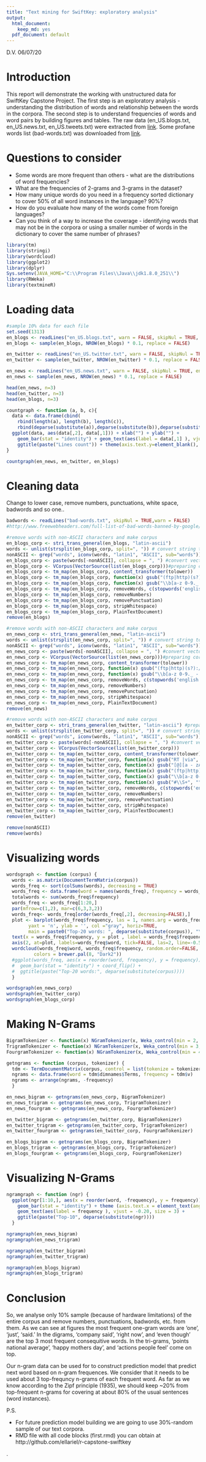 ```yaml
---
title: "Text mining for SwiftKey: exploratory analysis"
output:
  html_document:
    keep_md: yes
  pdf_document: default
---
```

D.V. 06/07/20

# Introduction

This report will demonstrate the working with unstructured data for SwiftKey Capstone Project.
The first step is an exploratory analysis - understanding the distribution of words and relationship between the words in the corpora.
The second step is to understand frequencies of words and word pairs by building figures and tables.
The raw data (en_US.blogs.txt, en_US.news.txt, en_US.tweets.txt) were extracted from [link](http://d396qusza40orc.cloudfront.net/dsscapstone/dataset/Coursera-SwiftKey.zip).
Some profane words list (bad-words.txt) was downloaded from [link](http://www.freewebheaders.com/download/files/full-list-of-bad-words_text-file_2018_07_30.zip).


# Questions to consider

- Some words are more frequent than others - what are the distributions of word frequencies?
- What are the frequencies of 2-grams and 3-grams in the dataset?
- How many unique words do you need in a frequency sorted dictionary to cover 50% of all word instances in the language? 90%?
- How do you evaluate how many of the words come from foreign languages?
- Can you think of a way to increase the coverage - identifying words that may not be in the corpora or using a smaller number of words in the dictionary to cover the same number of phrases?


```r
library(tm)
library(stringi)
library(wordcloud)
library(ggplot2)
library(dplyr)
Sys.setenv(JAVA_HOME="C:\\Program Files\\Java\\jdk1.8.0_251\\")
library(RWeka)
library(textmineR)
```

# Loading data

```r
#sample 10% data for each file 
set.seed(1313)
en_blogs <- readLines("en_US.blogs.txt", warn = FALSE, skipNul = TRUE, encoding = "UTF-8")
en_blogs <- sample(en_blogs, NROW(en_blogs) * 0.1, replace = FALSE)
```

```r
en_twitter <- readLines("en_US.twitter.txt", warn = FALSE, skipNul = TRUE, encoding = "UTF-8")
en_twitter <- sample(en_twitter, NROW(en_twitter) * 0.1, replace = FALSE)
```

```r
en_news <- readLines("en_US.news.txt", warn = FALSE, skipNul = TRUE, encoding = "UTF-8")
en_news <- sample(en_news, NROW(en_news) * 0.1, replace = FALSE)
```

```r
head(en_news, n=3)
head(en_twitter, n=3)
head(en_blogs, n=3)
```

```r
countgraph <- function (a, b, c){
  data <- data.frame(cbind(
    rbind(length(a), length(b), length(c)),
    rbind(deparse(substitute(a)),deparse(substitute(b)),deparse(substitute(c)))))
  ggplot(data, aes(data[,2], data[,1])) + xlab("") + ylab("") +
    geom_bar(stat = "identity") + geom_text(aes(label = data[,1] ), vjust = -0.50, size = 5) + 
    ggtitle(paste("Lines count")) + theme(axis.text.y=element_blank(), axis.ticks=element_blank())
}
```

```r
countgraph(en_news, en_twitter, en_blogs)
```

# Cleaning data
Change to lower case, remove numbers, punctuations, white space, badwords and so one..

```r
badwords <- readLines("bad-words.txt", skipNul = TRUE,warn = FALSE)
#http://www.freewebheaders.com/full-list-of-bad-words-banned-by-google/
```

```r
#remove words with non-ASCII characters and make corpus
en_blogs_corp <- stri_trans_general(en_blogs, "latin-ascii")
words <- unlist(strsplit(en_blogs_corp, split=", ")) # convert string to vector of words
nonASCII <- grep("words", iconv(words, "latin1", "ASCII", sub="words")) #find indices non-ASCII characters
en_blogs_corp <- paste(words[-nonASCII], collapse = ", ") #convert vector back to string
en_blogs_corp <- VCorpus(VectorSource(list(en_blogs_corp)))#preparing corpus
en_blogs_corp <- tm_map(en_blogs_corp, content_transformer(tolower))
en_blogs_corp <- tm_map(en_blogs_corp, function(x) gsub("(ftp|http)(s?)://.*\\b", "", x))#URL
en_blogs_corp <- tm_map(en_blogs_corp, function(x) gsub("\\b[a-z 0-9._ - ]*[@](.*?)[.]{1,3} \\b", "", x))#mail
en_blogs_corp <- tm_map(en_blogs_corp, removeWords, c(stopwords('english'), badwords))
en_blogs_corp <- tm_map(en_blogs_corp, removeNumbers)
en_blogs_corp <- tm_map(en_blogs_corp, removePunctuation)
en_blogs_corp <- tm_map(en_blogs_corp, stripWhitespace)
en_blogs_corp <- tm_map(en_blogs_corp, PlainTextDocument)
remove(en_blogs)
```


```r
#remove words with non-ASCII characters and make corpus
en_news_corp <- stri_trans_general(en_news, "latin-ascii")
words <- unlist(strsplit(en_news_corp, split=", ")) # convert string to vector of words
nonASCII <- grep("words", iconv(words, "latin1", "ASCII", sub="words")) #find indices non-ASCII characters
en_news_corp <- paste(words[-nonASCII], collapse = ", ") #convert vector back to string
en_news_corp <- VCorpus(VectorSource(list(en_news_corp)))#preparing corpus
en_news_corp <- tm_map(en_news_corp, content_transformer(tolower))
en_news_corp <- tm_map(en_news_corp, function(x) gsub("(ftp|http)(s?)://.*\\b", "", x))#URL
en_news_corp <- tm_map(en_news_corp, function(x) gsub("\\b[a-z 0-9._ - ]*[@](.*?)[.]{1,3} \\b", "", x))#Email
en_news_corp <- tm_map(en_news_corp, removeWords, c(stopwords('english'), badwords))
en_news_corp <- tm_map(en_news_corp, removeNumbers)
en_news_corp <- tm_map(en_news_corp, removePunctuation)
en_news_corp <- tm_map(en_news_corp, stripWhitespace)
en_news_corp <- tm_map(en_news_corp, PlainTextDocument)
remove(en_news)
```


```r
#remove words with non-ASCII characters and make corpus
en_twitter_corp <- stri_trans_general(en_twitter, "latin-ascii") #preparing corpus
words <- unlist(strsplit(en_twitter_corp, split=", ")) # convert string to vector of words
nonASCII <- grep("words", iconv(words, "latin1", "ASCII", sub="words")) #find indices non-ASCII characters
en_twitter_corp <- paste(words[-nonASCII], collapse = ", ") #convert vector back to string
en_twitter_corp <- VCorpus(VectorSource(list(en_twitter_corp)))
en_twitter_corp <- tm_map(en_twitter_corp, content_transformer(tolower))
en_twitter_corp <- tm_map(en_twitter_corp, function(x) gsub("RT |via", "", x))#rem tags
en_twitter_corp <- tm_map(en_twitter_corp, function(x) gsub("[@][a - zA - Z0 - 9_]{1,15}", "", x))#usernames
en_twitter_corp <- tm_map(en_twitter_corp, function(x) gsub("(ftp|http)(s?)://.*\\b", "", x))#URL
en_twitter_corp <- tm_map(en_twitter_corp, function(x) gsub("\\b[a-z 0-9._ - ]*[@](.*?)[.]{1,3} \\b", "", x))#mail
en_twitter_corp <- tm_map(en_twitter_corp, function(x) gsub("#\\S+", "", x))#rem HashTags
en_twitter_corp <- tm_map(en_twitter_corp, removeWords, c(stopwords('english'), badwords))
en_twitter_corp <- tm_map(en_twitter_corp, removeNumbers)
en_twitter_corp <- tm_map(en_twitter_corp, removePunctuation)
en_twitter_corp <- tm_map(en_twitter_corp, stripWhitespace)
en_twitter_corp <- tm_map(en_twitter_corp, PlainTextDocument)
remove(en_twitter)
```

```r
remove(nonASCII)
remove(words)
```

# Visualizing words

```r
wordsgraph <- function (corpus) {
  words <- as.matrix(DocumentTermMatrix(corpus))
  words_freq <- sort(colSums(words), decreasing = TRUE)
  words_freq <- data.frame(word = names(words_freq), frequency = words_freq)
  totalwords <- sum(words_freq$frequency)
  words_freq <- words_freq[1:20,]
  par(mfrow=c(1,2), mar=c(6,3,3,2))
  words_freq<- words_freq[order(words_freq[,2], decreasing=FALSE),]
  plot <- barplot(words_freq$frequency, las = 1, names.arg = words_freq$word, xlab = "frequency",
        yaxt = 'n', ylab = '', col ="gray", horiz=TRUE, 
        main = paste0("Top-20 words: ", deparse(substitute(corpus)), "\ntotal: ",totalwords," words"))
  text(x = words_freq$frequency, y = plot , label = words_freq$frequency, pos = 2, cex = 0.7)
  axis(2, at=plot, labels=words_freq$word, tick=FALSE, las=2, line=-0.5, cex.axis=0.7)
  wordcloud(words_freq$word, words_freq$frequency, random.order=FALSE,
          colors = brewer.pal(8, "Dark2")) 
  #ggplot(words_freq, aes(x = reorder(word, frequency), y = frequency)) + xlab("word") +
  #  geom_bar(stat = "identity") + coord_flip() + 
  #  ggtitle(paste("Top-20 words:", deparse(substitute(corpus))))
  }
```


```r
wordsgraph(en_news_corp)
wordsgraph(en_twitter_corp)
wordsgraph(en_blogs_corp)
```


# Making N-Grams

```r
BigramTokenizer <- function(x) NGramTokenizer(x, Weka_control(min = 2, max = 2))
TrigramTokenizer <- function(x) NGramTokenizer(x, Weka_control(min = 3, max = 3))
FourgramTokenizer <- function(x) NGramTokenizer(x, Weka_control(min = 4, max = 4))
```


```r
getngrams <- function (corpus, tokenizer) {
  tdm <- TermDocumentMatrix(corpus, control = list(tokenize = tokenizer))
  ngrams <- data.frame(word = tdm$dimnames$Terms, frequency = tdm$v)
  ngrams <- arrange(ngrams, -frequency)
  }
```


```r
en_news_bigram <- getngrams(en_news_corp, BigramTokenizer)
en_news_trigram <- getngrams(en_news_corp, TrigramTokenizer)
en_news_fourgram <- getngrams(en_news_corp, FourgramTokenizer)

en_twitter_bigram <- getngrams(en_twitter_corp, BigramTokenizer)
en_twitter_trigram <- getngrams(en_twitter_corp, TrigramTokenizer)
en_twitter_fourgram <- getngrams(en_twitter_corp, FourgramTokenizer)

en_blogs_bigram <- getngrams(en_blogs_corp, BigramTokenizer)
en_blogs_trigram <- getngrams(en_blogs_corp, TrigramTokenizer)
en_blogs_fourgram <- getngrams(en_blogs_corp, FourgramTokenizer)

```

# Visualizing N-Grams

```r
ngramgraph <- function (ngr) {
  ggplot(ngr[1:10,], aes(x = reorder(word, -frequency), y = frequency)) + xlab("ngram") +
    geom_bar(stat = "identity") + theme (axis.text.x = element_text(angle = 45, hjust = 1)) +
    geom_text(aes(label = frequency ), vjust = -0.20, size = 3) + 
    ggtitle(paste("Top-10", deparse(substitute(ngr))))
  }
```


```r
ngramgraph(en_news_bigram)
ngramgraph(en_news_trigram)

ngramgraph(en_twitter_bigram)
ngramgraph(en_twitter_trigram)

ngramgraph(en_blogs_bigram)
ngramgraph(en_blogs_trigram)
```


# Conclusion
So, we analyse only 10% sample (because of hardware limitations) of the entire corpus and remove numbers, punctuations, badwords, etc. from them.
As we can see at figures the most frequent one-gram words are 'one', 'just', 'said.' In the digrams, 'company said', 'right now', and 'even though' are the top 3 most frequent consequitive words. In the tri-grams, 'points national average', 'happy mothers day', and 'actions people feel' come on top.

Our n-gram data can be used for to construct prediction model that predict next word based on n-gram frequences.
We consider that it needs to be used about 3 top-frequncy n-grams of each frequent word.
As far as we know according to the Zipf principle (1935), we should keep ~20% from top-frequent n-grams for covering at about 80% of the usual sentences (word instances). 

P.S.

- For future prediction model building we are going to use 30%-random sample of our text corpora.
- RMD file with all code blocks (first.rmd) you can obtain at http://github.com/ellariel/r-capstone-swiftkey

.